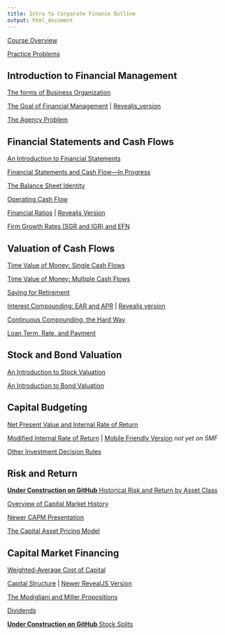 ```yaml
---
title: Intro to Corporate Finance Outline
output: html_document
---
```


[Course Overview]()

[Practice Problems](https://financial-education.github.io/practice_problems_intro_corporate_finance)

## Introduction to Financial Management

[The forms of Business Organization](https://financial-education.github.io/forms_of_business_organization/)

[The Goal of Financial Management](https://www.5minutefinance.org/concepts/goal-of-financial-management) | [Revealjs_version](https://financial-education.github.io/the_goal_of_financial_management/)

[The Agency Problem](https://financial-education.github.io/agency-problem-org/)

<!-- (https://github.com/FinancialMarkets/5MinuteFinance/blob/master/Corporate_Finance/the_agency_problem/agency_problem.Rmd) -->

## Financial Statements and Cash Flows

[An Introduction to Financial Statements](https://www.5minutefinance.org/concepts/an-introduction-to-financial-statements)

[Financial Statements and Cash Flow---In Progress](https://financial-education.github.io/financial_statements_and_cash_flow/)

[The Balance Sheet Identity](https://www.5minutefinance.org/concepts/the-balance-sheet-identity)

[Operating Cash Flow](https://www.5minutefinance.org/concepts/operating-cash-flow)

[Financial Ratios](https://www.5minutefinance.org/concepts/financial-ratios) | [Revealjs Version](http://financialmarkets.github.io/5mf_Financial_Ratios)

[Firm Growth Rates (SGR and IGR) and EFN](https://financial-education.github.io/growth_rates_and_EFN/)


## Valuation of Cash Flows

[Time Value of Money: Single Cash Flows](https://www.5minutefinance.org/concepts/time-value-of-money-single-cash-flows)

[Time Value of Money: Multiple Cash Flows](https://www.5minutefinance.org/concepts/time-value-of-money-multiple-cash-flows)

[Saving for Retirement](https://financial-education.github.io/saving_for_retirement)

[Interest Compounding: EAR and APR](https://www.5minutefinance.org/concepts/interest-compounding) | [Revealjs version](https://financialmarkets.github.io/5mf_apr_ear/)

[Continuous Compounding, the Hard Way](https://financial-education.github.io/continuous_compounding_the_hard_way/)

[Loan Term, Rate, and Payment](https://financialmarkets.github.io/5mf_loan_term_vs_payment/)

## Stock and Bond Valuation

[An Introduction to Stock Valuation](https://www.5minutefinance.org/concepts/an-introduction-to-stock-valuation)

[An Introduction to Bond Valuation](https://www.5minutefinance.org/concepts/an-introduction-to-bond-valuation)

## Capital Budgeting

[Net Present Value and Internal Rate of Return](https://www.5minutefinance.org/concepts/net-present-value-and-internal-rate-of-return)

[Modified Internal Rate of Return](https://micfm.shinyapps.io/MIRR) | [Mobile Friendly Version](https://micfm.shinyapps.io/MIRR_mobile) *not yet on 5MF*

[Other Investment Decision Rules](https://financialmarkets.github.io/5mf_other_investment_decision_rules/)

## Risk and Return

[**Under Construction on GitHub**  Historical Risk and Return by Asset Class](https://github.com/FinancialMarkets/5MinuteFinance/blob/master/Risk/relative_performance_asset_classes/relative_performace.Rmd)

[Overview of Capital Market History](https://financial-education.github.io/overview_of_capital_market_history)

[Newer CAPM Presentation](http://financial-education.github.io/the_CAPM_intro_version)

[The Capital Asset Pricing Model](https://www.5minutefinance.org/concepts/the-capital-asset-pricing-model)

## Capital Market Financing

[Weighted-Average Cost of Capital](https://www.5minutefinance.org/concepts/the-weighted-average-cost-of-capital)

[Capital Structure](https://www.5minutefinance.org/concepts/capital-structure) | [Newer RevealJS Version](https://matt-brigida.github.io/5mf-capital-structure/)

[The Modigliani and Miller Propositions](https://www.5minutefinance.org/concepts/modigliani-and-miller-propositions)

[Dividends](https://www.5minutefinance.org/concepts/dividends)

[**Under Construction on GitHub**  Stock Splits](https://github.com/FinancialMarkets/5MinuteFinance/blob/master/Equity/stock_splits/stock_splits.Rmd)
